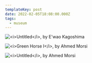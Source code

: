 ```yaml
---
templateKey: post
date: 2022-02-05T18:08:00.000Z
tags:
  - museum
---
```

![](../../assets/art/20220205-untitled-ewao-kagoshima.jpg "<i>Untitled</i>, by E'wao Kagoshima")

![](../../assets/art/20220205-green-horse-1.jpg "<i>Green Horse I</i>, by Ahmed Morsi")

![](../../assets/art/20220205-untitled-ahmed-morsi.jpg "<i>Untitled</i>, by Ahmed Morsi")
